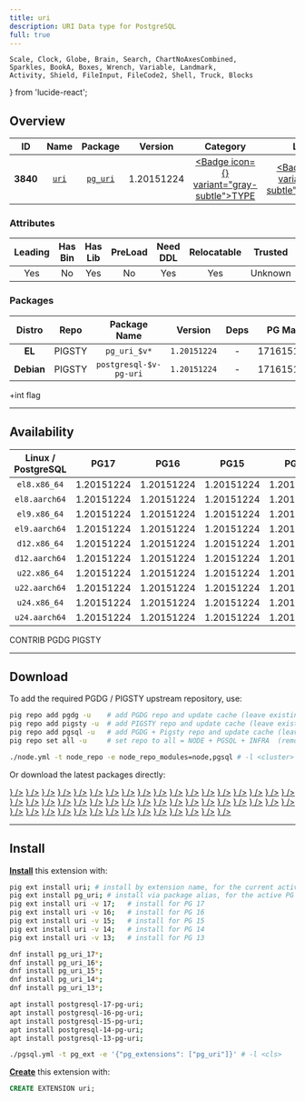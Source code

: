 ```yaml
---
title: uri
description: URI Data type for PostgreSQL
full: true
---
```


    Scale, Clock, Globe, Brain, Search, ChartNoAxesCombined,
    Sparkles, BookA, Boxes, Wrench, Variable, Landmark,
    Activity, Shield, FileInput, FileCode2, Shell, Truck, Blocks
} from 'lucide-react';

## Overview

| <TooltipIconButton tooltip="Extension unique identifier" side="top">ID</TooltipIconButton> | <TooltipIconButton tooltip="Extension name" side="top">Name</TooltipIconButton> | <TooltipIconButton tooltip="Package name for installation" side="top">Package</TooltipIconButton> | <TooltipIconButton tooltip="Latest available extension version" side="top">Version</TooltipIconButton> | <TooltipIconButton tooltip="Extension category" side="top">Category</TooltipIconButton> | <TooltipIconButton tooltip="Open source license" side="top">License</TooltipIconButton> | <TooltipIconButton tooltip="Programming language" side="top">Lang</TooltipIconButton> |
|:--------:|:--------:|:----------:|:--------------:|:---------------------------------------:|:------------------------------------------------------:|:----:|
| **3840** | [`uri`](https://github.com/petere/pguri) | [`pg_uri`](/ext/uri) | 1.20151224 | <a href="/ext/type" className="no-underline"><Badge icon={<Boxes />} variant="gray-subtle">TYPE</Badge></a> | <a href="/ext/list/license#postgresql" className="no-underline"><Badge icon={<Scale />} variant="blue-subtle">PostgreSQL</Badge></a> | <a href="/ext/list/lang#c"><Badge icon={<FileCode2 />} variant="blue-subtle">C</Badge></a> |

### Attributes

| <TooltipIconButton tooltip="The Primary Leading extension in the Package" side="top">Leading</TooltipIconButton> | <TooltipIconButton tooltip="Contains binary utils" side="top">Has Bin</TooltipIconButton> | <TooltipIconButton tooltip="Contains .so shared library files" side="top">Has Lib</TooltipIconButton> | <TooltipIconButton tooltip="Requires preloading via shared_preload_libraries" side="top">PreLoad</TooltipIconButton> | <TooltipIconButton tooltip="Requires CREATE EXTENSION DDL command" side="top">Need DDL</TooltipIconButton> | <TooltipIconButton tooltip="Can be installed in any schema" side="top">Relocatable</TooltipIconButton> | <TooltipIconButton tooltip="Can be created by non-superuser" side="top">Trusted</TooltipIconButton> | <TooltipIconButton tooltip="Schemas used by this extension" side="top">Schemas</TooltipIconButton> |
|:-------:|:-------:|:-------:|:-------:|:--------:|:-----------:|:-------:|:-------:|
| Yes | No | Yes | No | Yes | Yes | Unknown | - |

### Packages

| <TooltipIconButton tooltip="Linux distribution family, EL or Debian" side="top">Distro</TooltipIconButton> | <TooltipIconButton tooltip="Package repository" side="top">Repo</TooltipIconButton> | <TooltipIconButton tooltip="The RPM/DEB Package Name Pattern (replace $v with real pg major)" side="top">Package Name</TooltipIconButton> | <TooltipIconButton tooltip="Latest package version" side="top">Version</TooltipIconButton> | <TooltipIconButton tooltip="RPM/DEB Package dependencies" side="top">Deps</TooltipIconButton> | <TooltipIconButton tooltip="Available in these PostgreSQL Major Versions" side="top">PG Major</TooltipIconButton> |
|:----------:|:--------:|:------------------------:|:-----------:|:------------:|:------------------:|
|   **EL**   | <Badge variant="amber-subtle"><span className="font-bold">PIGSTY</span></Badge> | `pg_uri_$v*` | `1.20151224` | - | <Badge variant="green-subtle">17</Badge><Badge variant="green-subtle">16</Badge><Badge variant="green-subtle">15</Badge><Badge variant="green-subtle">14</Badge><Badge variant="green-subtle">13</Badge> |
| **Debian** | <Badge variant="amber-subtle"><span className="font-bold">PIGSTY</span></Badge> | `postgresql-$v-pg-uri` | `1.20151224` | - | <Badge variant="green-subtle">17</Badge><Badge variant="green-subtle">16</Badge><Badge variant="green-subtle">15</Badge><Badge variant="green-subtle">14</Badge><Badge variant="green-subtle">13</Badge> |


<Callout title="Comments" type="info">
    +int flag
</Callout>


------

## Availability

| <TooltipIconButton tooltip="Linux Distro Arch / PostgreSQL Major Version" side="top">Linux / PostgreSQL </TooltipIconButton> | **PG17** | **PG16** | **PG15** | **PG14** | **PG13** |
|:-----:|:-----:|:-----:|:-----:|:-----:|:-----:|
| `el8.x86_64` | <Badge variant="amber-subtle">1.20151224</Badge> | <Badge variant="amber-subtle">1.20151224</Badge> | <Badge variant="amber-subtle">1.20151224</Badge> | <Badge variant="amber-subtle">1.20151224</Badge> | <Badge variant="amber-subtle">1.20151224</Badge> |
| `el8.aarch64` | <Badge variant="amber-subtle">1.20151224</Badge> | <Badge variant="amber-subtle">1.20151224</Badge> | <Badge variant="amber-subtle">1.20151224</Badge> | <Badge variant="amber-subtle">1.20151224</Badge> | <Badge variant="amber-subtle">1.20151224</Badge> |
| `el9.x86_64` | <Badge variant="amber-subtle">1.20151224</Badge> | <Badge variant="amber-subtle">1.20151224</Badge> | <Badge variant="amber-subtle">1.20151224</Badge> | <Badge variant="amber-subtle">1.20151224</Badge> | <Badge variant="amber-subtle">1.20151224</Badge> |
| `el9.aarch64` | <Badge variant="amber-subtle">1.20151224</Badge> | <Badge variant="amber-subtle">1.20151224</Badge> | <Badge variant="amber-subtle">1.20151224</Badge> | <Badge variant="amber-subtle">1.20151224</Badge> | <Badge variant="amber-subtle">1.20151224</Badge> |
| `d12.x86_64` | <Badge variant="amber-subtle">1.20151224</Badge> | <Badge variant="amber-subtle">1.20151224</Badge> | <Badge variant="amber-subtle">1.20151224</Badge> | <Badge variant="amber-subtle">1.20151224</Badge> | <Badge variant="amber-subtle">1.20151224</Badge> |
| `d12.aarch64` | <Badge variant="amber-subtle">1.20151224</Badge> | <Badge variant="amber-subtle">1.20151224</Badge> | <Badge variant="amber-subtle">1.20151224</Badge> | <Badge variant="amber-subtle">1.20151224</Badge> | <Badge variant="amber-subtle">1.20151224</Badge> |
| `u22.x86_64` | <Badge variant="amber-subtle">1.20151224</Badge> | <Badge variant="amber-subtle">1.20151224</Badge> | <Badge variant="amber-subtle">1.20151224</Badge> | <Badge variant="amber-subtle">1.20151224</Badge> | <Badge variant="amber-subtle">1.20151224</Badge> |
| `u22.aarch64` | <Badge variant="amber-subtle">1.20151224</Badge> | <Badge variant="amber-subtle">1.20151224</Badge> | <Badge variant="amber-subtle">1.20151224</Badge> | <Badge variant="amber-subtle">1.20151224</Badge> | <Badge variant="amber-subtle">1.20151224</Badge> |
| `u24.x86_64` | <Badge variant="amber-subtle">1.20151224</Badge> | <Badge variant="amber-subtle">1.20151224</Badge> | <Badge variant="amber-subtle">1.20151224</Badge> | <Badge variant="amber-subtle">1.20151224</Badge> | <Badge variant="amber-subtle">1.20151224</Badge> |
| `u24.aarch64` | <Badge variant="amber-subtle">1.20151224</Badge> | <Badge variant="amber-subtle">1.20151224</Badge> | <Badge variant="amber-subtle">1.20151224</Badge> | <Badge variant="amber-subtle">1.20151224</Badge> | <Badge variant="amber-subtle">1.20151224</Badge> |

<Badge variant="green-subtle"><span className="font-black">CONTRIB</span></Badge> <Badge variant="blue-subtle"><span className="font-black">PGDG</span></Badge> <Badge variant="amber-subtle"><span className="font-black">PIGSTY</span></Badge>

------

## Download

To add the required PGDG / PIGSTY upstream repository, use:

```bash tab="pig"
pig repo add pgdg -u    # add PGDG repo and update cache (leave existing repos)
pig repo add pigsty -u  # add PIGSTY repo and update cache (leave existing repos)
pig repo add pgsql -u   # add PGDG + Pigsty repo and update cache (leave existing repos)
pig repo set all -u     # set repo to all = NODE + PGSQL + INFRA  (remove existing repos)
```
```bash tab="pigsty"
./node.yml -t node_repo -e node_repo_modules=node,pgsql # -l <cluster>
```

Or download the latest packages directly:

<Files>
    <Folder name="el8.x86_64">
        <a href="https://repo.pigsty.io/yum/pgsql/el8.x86_64/pg_uri_17-1.20151224-1PIGSTY.el8.x86_64.rpm"><File name="pg_uri_17-1.20151224-1PIGSTY.el8.x86_64.rpm" icon={<Package className="text-emerald-500" />} /></a>
        <a href="https://repo.pigsty.io/yum/pgsql/el8.x86_64/pg_uri_16-1.20151224-1PIGSTY.el8.x86_64.rpm"><File name="pg_uri_16-1.20151224-1PIGSTY.el8.x86_64.rpm" icon={<Package className="text-emerald-500" />} /></a>
        <a href="https://repo.pigsty.io/yum/pgsql/el8.x86_64/pg_uri_15-1.20151224-1PIGSTY.el8.x86_64.rpm"><File name="pg_uri_15-1.20151224-1PIGSTY.el8.x86_64.rpm" icon={<Package className="text-emerald-500" />} /></a>
        <a href="https://repo.pigsty.io/yum/pgsql/el8.x86_64/pg_uri_14-1.20151224-1PIGSTY.el8.x86_64.rpm"><File name="pg_uri_14-1.20151224-1PIGSTY.el8.x86_64.rpm" icon={<Package className="text-emerald-500" />} /></a>
        <a href="https://repo.pigsty.io/yum/pgsql/el8.x86_64/pg_uri_13-1.20151224-1PIGSTY.el8.x86_64.rpm"><File name="pg_uri_13-1.20151224-1PIGSTY.el8.x86_64.rpm" icon={<Package className="text-emerald-500" />} /></a>
    </Folder>
    <Folder name="el8.aarch64">
        <a href="https://repo.pigsty.io/yum/pgsql/el8.aarch64/pg_uri_17-1.20151224-1PIGSTY.el8.aarch64.rpm"><File name="pg_uri_17-1.20151224-1PIGSTY.el8.aarch64.rpm" icon={<Package className="text-orange-500" />} /></a>
        <a href="https://repo.pigsty.io/yum/pgsql/el8.aarch64/pg_uri_16-1.20151224-1PIGSTY.el8.aarch64.rpm"><File name="pg_uri_16-1.20151224-1PIGSTY.el8.aarch64.rpm" icon={<Package className="text-orange-500" />} /></a>
        <a href="https://repo.pigsty.io/yum/pgsql/el8.aarch64/pg_uri_15-1.20151224-1PIGSTY.el8.aarch64.rpm"><File name="pg_uri_15-1.20151224-1PIGSTY.el8.aarch64.rpm" icon={<Package className="text-orange-500" />} /></a>
        <a href="https://repo.pigsty.io/yum/pgsql/el8.aarch64/pg_uri_14-1.20151224-1PIGSTY.el8.aarch64.rpm"><File name="pg_uri_14-1.20151224-1PIGSTY.el8.aarch64.rpm" icon={<Package className="text-orange-500" />} /></a>
        <a href="https://repo.pigsty.io/yum/pgsql/el8.aarch64/pg_uri_13-1.20151224-1PIGSTY.el8.aarch64.rpm"><File name="pg_uri_13-1.20151224-1PIGSTY.el8.aarch64.rpm" icon={<Package className="text-orange-500" />} /></a>
    </Folder>
    <Folder name="el9.x86_64">
        <a href="https://repo.pigsty.io/yum/pgsql/el9.x86_64/pg_uri_17-1.20151224-1PIGSTY.el9.x86_64.rpm"><File name="pg_uri_17-1.20151224-1PIGSTY.el9.x86_64.rpm" icon={<Package className="text-emerald-500" />} /></a>
        <a href="https://repo.pigsty.io/yum/pgsql/el9.x86_64/pg_uri_16-1.20151224-1PIGSTY.el9.x86_64.rpm"><File name="pg_uri_16-1.20151224-1PIGSTY.el9.x86_64.rpm" icon={<Package className="text-emerald-500" />} /></a>
        <a href="https://repo.pigsty.io/yum/pgsql/el9.x86_64/pg_uri_15-1.20151224-1PIGSTY.el9.x86_64.rpm"><File name="pg_uri_15-1.20151224-1PIGSTY.el9.x86_64.rpm" icon={<Package className="text-emerald-500" />} /></a>
        <a href="https://repo.pigsty.io/yum/pgsql/el9.x86_64/pg_uri_14-1.20151224-1PIGSTY.el9.x86_64.rpm"><File name="pg_uri_14-1.20151224-1PIGSTY.el9.x86_64.rpm" icon={<Package className="text-emerald-500" />} /></a>
        <a href="https://repo.pigsty.io/yum/pgsql/el9.x86_64/pg_uri_13-1.20151224-1PIGSTY.el9.x86_64.rpm"><File name="pg_uri_13-1.20151224-1PIGSTY.el9.x86_64.rpm" icon={<Package className="text-emerald-500" />} /></a>
    </Folder>
    <Folder name="el9.aarch64">
        <a href="https://repo.pigsty.io/yum/pgsql/el9.aarch64/pg_uri_17-1.20151224-1PIGSTY.el9.aarch64.rpm"><File name="pg_uri_17-1.20151224-1PIGSTY.el9.aarch64.rpm" icon={<Package className="text-orange-500" />} /></a>
        <a href="https://repo.pigsty.io/yum/pgsql/el9.aarch64/pg_uri_16-1.20151224-1PIGSTY.el9.aarch64.rpm"><File name="pg_uri_16-1.20151224-1PIGSTY.el9.aarch64.rpm" icon={<Package className="text-orange-500" />} /></a>
        <a href="https://repo.pigsty.io/yum/pgsql/el9.aarch64/pg_uri_15-1.20151224-1PIGSTY.el9.aarch64.rpm"><File name="pg_uri_15-1.20151224-1PIGSTY.el9.aarch64.rpm" icon={<Package className="text-orange-500" />} /></a>
        <a href="https://repo.pigsty.io/yum/pgsql/el9.aarch64/pg_uri_14-1.20151224-1PIGSTY.el9.aarch64.rpm"><File name="pg_uri_14-1.20151224-1PIGSTY.el9.aarch64.rpm" icon={<Package className="text-orange-500" />} /></a>
        <a href="https://repo.pigsty.io/yum/pgsql/el9.aarch64/pg_uri_13-1.20151224-1PIGSTY.el9.aarch64.rpm"><File name="pg_uri_13-1.20151224-1PIGSTY.el9.aarch64.rpm" icon={<Package className="text-orange-500" />} /></a>
    </Folder>
    <Folder name="d12.x86_64">
        <a href="https://repo.pigsty.io/apt/pgsql/bookworm/pool/main/p/pg-uri/postgresql-17-pg-uri_1.20151224-1PIGSTY~bookworm_amd64.deb"><File name="postgresql-17-pg-uri_1.20151224-1PIGSTY~bookworm_amd64.deb" icon={<Box className="text-emerald-500" />} /></a>
        <a href="https://repo.pigsty.io/apt/pgsql/bookworm/pool/main/p/pg-uri/postgresql-16-pg-uri_1.20151224-1PIGSTY~bookworm_amd64.deb"><File name="postgresql-16-pg-uri_1.20151224-1PIGSTY~bookworm_amd64.deb" icon={<Box className="text-emerald-500" />} /></a>
        <a href="https://repo.pigsty.io/apt/pgsql/bookworm/pool/main/p/pg-uri/postgresql-15-pg-uri_1.20151224-1PIGSTY~bookworm_amd64.deb"><File name="postgresql-15-pg-uri_1.20151224-1PIGSTY~bookworm_amd64.deb" icon={<Box className="text-emerald-500" />} /></a>
        <a href="https://repo.pigsty.io/apt/pgsql/bookworm/pool/main/p/pg-uri/postgresql-14-pg-uri_1.20151224-1PIGSTY~bookworm_amd64.deb"><File name="postgresql-14-pg-uri_1.20151224-1PIGSTY~bookworm_amd64.deb" icon={<Box className="text-emerald-500" />} /></a>
        <a href="https://repo.pigsty.io/apt/pgsql/bookworm/pool/main/p/pg-uri/postgresql-13-pg-uri_1.20151224-1PIGSTY~bookworm_amd64.deb"><File name="postgresql-13-pg-uri_1.20151224-1PIGSTY~bookworm_amd64.deb" icon={<Box className="text-emerald-500" />} /></a>
    </Folder>
    <Folder name="d12.aarch64">
        <a href="https://repo.pigsty.io/apt/pgsql/bookworm/pool/main/p/pg-uri/postgresql-17-pg-uri_1.20151224-1PIGSTY~bookworm_arm64.deb"><File name="postgresql-17-pg-uri_1.20151224-1PIGSTY~bookworm_arm64.deb" icon={<Box className="text-orange-500" />} /></a>
        <a href="https://repo.pigsty.io/apt/pgsql/bookworm/pool/main/p/pg-uri/postgresql-16-pg-uri_1.20151224-1PIGSTY~bookworm_arm64.deb"><File name="postgresql-16-pg-uri_1.20151224-1PIGSTY~bookworm_arm64.deb" icon={<Box className="text-orange-500" />} /></a>
        <a href="https://repo.pigsty.io/apt/pgsql/bookworm/pool/main/p/pg-uri/postgresql-15-pg-uri_1.20151224-1PIGSTY~bookworm_arm64.deb"><File name="postgresql-15-pg-uri_1.20151224-1PIGSTY~bookworm_arm64.deb" icon={<Box className="text-orange-500" />} /></a>
        <a href="https://repo.pigsty.io/apt/pgsql/bookworm/pool/main/p/pg-uri/postgresql-14-pg-uri_1.20151224-1PIGSTY~bookworm_arm64.deb"><File name="postgresql-14-pg-uri_1.20151224-1PIGSTY~bookworm_arm64.deb" icon={<Box className="text-orange-500" />} /></a>
        <a href="https://repo.pigsty.io/apt/pgsql/bookworm/pool/main/p/pg-uri/postgresql-13-pg-uri_1.20151224-1PIGSTY~bookworm_arm64.deb"><File name="postgresql-13-pg-uri_1.20151224-1PIGSTY~bookworm_arm64.deb" icon={<Box className="text-orange-500" />} /></a>
    </Folder>
    <Folder name="u22.x86_64">
        <a href="https://repo.pigsty.io/apt/pgsql/jammy/pool/main/p/pg-uri/postgresql-17-pg-uri_1.20151224-1PIGSTY~jammy_amd64.deb"><File name="postgresql-17-pg-uri_1.20151224-1PIGSTY~jammy_amd64.deb" icon={<Box className="text-emerald-500" />} /></a>
        <a href="https://repo.pigsty.io/apt/pgsql/jammy/pool/main/p/pg-uri/postgresql-16-pg-uri_1.20151224-1PIGSTY~jammy_amd64.deb"><File name="postgresql-16-pg-uri_1.20151224-1PIGSTY~jammy_amd64.deb" icon={<Box className="text-emerald-500" />} /></a>
        <a href="https://repo.pigsty.io/apt/pgsql/jammy/pool/main/p/pg-uri/postgresql-15-pg-uri_1.20151224-1PIGSTY~jammy_amd64.deb"><File name="postgresql-15-pg-uri_1.20151224-1PIGSTY~jammy_amd64.deb" icon={<Box className="text-emerald-500" />} /></a>
        <a href="https://repo.pigsty.io/apt/pgsql/jammy/pool/main/p/pg-uri/postgresql-14-pg-uri_1.20151224-1PIGSTY~jammy_amd64.deb"><File name="postgresql-14-pg-uri_1.20151224-1PIGSTY~jammy_amd64.deb" icon={<Box className="text-emerald-500" />} /></a>
        <a href="https://repo.pigsty.io/apt/pgsql/jammy/pool/main/p/pg-uri/postgresql-13-pg-uri_1.20151224-1PIGSTY~jammy_amd64.deb"><File name="postgresql-13-pg-uri_1.20151224-1PIGSTY~jammy_amd64.deb" icon={<Box className="text-emerald-500" />} /></a>
    </Folder>
    <Folder name="u22.aarch64">
        <a href="https://repo.pigsty.io/apt/pgsql/jammy/pool/main/p/pg-uri/postgresql-17-pg-uri_1.20151224-1PIGSTY~jammy_arm64.deb"><File name="postgresql-17-pg-uri_1.20151224-1PIGSTY~jammy_arm64.deb" icon={<Box className="text-orange-500" />} /></a>
        <a href="https://repo.pigsty.io/apt/pgsql/jammy/pool/main/p/pg-uri/postgresql-16-pg-uri_1.20151224-1PIGSTY~jammy_arm64.deb"><File name="postgresql-16-pg-uri_1.20151224-1PIGSTY~jammy_arm64.deb" icon={<Box className="text-orange-500" />} /></a>
        <a href="https://repo.pigsty.io/apt/pgsql/jammy/pool/main/p/pg-uri/postgresql-15-pg-uri_1.20151224-1PIGSTY~jammy_arm64.deb"><File name="postgresql-15-pg-uri_1.20151224-1PIGSTY~jammy_arm64.deb" icon={<Box className="text-orange-500" />} /></a>
        <a href="https://repo.pigsty.io/apt/pgsql/jammy/pool/main/p/pg-uri/postgresql-14-pg-uri_1.20151224-1PIGSTY~jammy_arm64.deb"><File name="postgresql-14-pg-uri_1.20151224-1PIGSTY~jammy_arm64.deb" icon={<Box className="text-orange-500" />} /></a>
        <a href="https://repo.pigsty.io/apt/pgsql/jammy/pool/main/p/pg-uri/postgresql-13-pg-uri_1.20151224-1PIGSTY~jammy_arm64.deb"><File name="postgresql-13-pg-uri_1.20151224-1PIGSTY~jammy_arm64.deb" icon={<Box className="text-orange-500" />} /></a>
    </Folder>
    <Folder name="u24.x86_64">
        <a href="https://repo.pigsty.io/apt/pgsql/noble/pool/main/p/pg-uri/postgresql-17-pg-uri_1.20151224-1PIGSTY~noble_amd64.deb"><File name="postgresql-17-pg-uri_1.20151224-1PIGSTY~noble_amd64.deb" icon={<Box className="text-emerald-500" />} /></a>
        <a href="https://repo.pigsty.io/apt/pgsql/noble/pool/main/p/pg-uri/postgresql-16-pg-uri_1.20151224-1PIGSTY~noble_amd64.deb"><File name="postgresql-16-pg-uri_1.20151224-1PIGSTY~noble_amd64.deb" icon={<Box className="text-emerald-500" />} /></a>
        <a href="https://repo.pigsty.io/apt/pgsql/noble/pool/main/p/pg-uri/postgresql-15-pg-uri_1.20151224-1PIGSTY~noble_amd64.deb"><File name="postgresql-15-pg-uri_1.20151224-1PIGSTY~noble_amd64.deb" icon={<Box className="text-emerald-500" />} /></a>
        <a href="https://repo.pigsty.io/apt/pgsql/noble/pool/main/p/pg-uri/postgresql-14-pg-uri_1.20151224-1PIGSTY~noble_amd64.deb"><File name="postgresql-14-pg-uri_1.20151224-1PIGSTY~noble_amd64.deb" icon={<Box className="text-emerald-500" />} /></a>
        <a href="https://repo.pigsty.io/apt/pgsql/noble/pool/main/p/pg-uri/postgresql-13-pg-uri_1.20151224-1PIGSTY~noble_amd64.deb"><File name="postgresql-13-pg-uri_1.20151224-1PIGSTY~noble_amd64.deb" icon={<Box className="text-emerald-500" />} /></a>
    </Folder>
    <Folder name="u24.aarch64">
        <a href="https://repo.pigsty.io/apt/pgsql/noble/pool/main/p/pg-uri/postgresql-17-pg-uri_1.20151224-1PIGSTY~noble_arm64.deb"><File name="postgresql-17-pg-uri_1.20151224-1PIGSTY~noble_arm64.deb" icon={<Box className="text-orange-500" />} /></a>
        <a href="https://repo.pigsty.io/apt/pgsql/noble/pool/main/p/pg-uri/postgresql-16-pg-uri_1.20151224-1PIGSTY~noble_arm64.deb"><File name="postgresql-16-pg-uri_1.20151224-1PIGSTY~noble_arm64.deb" icon={<Box className="text-orange-500" />} /></a>
        <a href="https://repo.pigsty.io/apt/pgsql/noble/pool/main/p/pg-uri/postgresql-15-pg-uri_1.20151224-1PIGSTY~noble_arm64.deb"><File name="postgresql-15-pg-uri_1.20151224-1PIGSTY~noble_arm64.deb" icon={<Box className="text-orange-500" />} /></a>
        <a href="https://repo.pigsty.io/apt/pgsql/noble/pool/main/p/pg-uri/postgresql-14-pg-uri_1.20151224-1PIGSTY~noble_arm64.deb"><File name="postgresql-14-pg-uri_1.20151224-1PIGSTY~noble_arm64.deb" icon={<Box className="text-orange-500" />} /></a>
        <a href="https://repo.pigsty.io/apt/pgsql/noble/pool/main/p/pg-uri/postgresql-13-pg-uri_1.20151224-1PIGSTY~noble_arm64.deb"><File name="postgresql-13-pg-uri_1.20151224-1PIGSTY~noble_arm64.deb" icon={<Box className="text-orange-500" />} /></a>
    </Folder>
</Files>

------

## Install

[**Install**](/docs/pgsql/extension/install) this extension with:

```bash tab="pig"
pig ext install uri; # install by extension name, for the current active PG version
pig ext install pg_uri; # install via package alias, for the active PG version
pig ext install uri -v 17;   # install for PG 17
pig ext install uri -v 16;   # install for PG 16
pig ext install uri -v 15;   # install for PG 15
pig ext install uri -v 14;   # install for PG 14
pig ext install uri -v 13;   # install for PG 13
```
```bash tab="yum" 
dnf install pg_uri_17*;
dnf install pg_uri_16*;
dnf install pg_uri_15*;
dnf install pg_uri_14*;
dnf install pg_uri_13*;
```
```bash tab="apt" 
apt install postgresql-17-pg-uri;
apt install postgresql-16-pg-uri;
apt install postgresql-15-pg-uri;
apt install postgresql-14-pg-uri;
apt install postgresql-13-pg-uri;
```
```bash tab="ansible"
./pgsql.yml -t pg_ext -e '{"pg_extensions": ["pg_uri"]}' # -l <cls>
```

[**Create**](/docs/pgsql/extension/create) this extension with:

```sql
CREATE EXTENSION uri;
```


